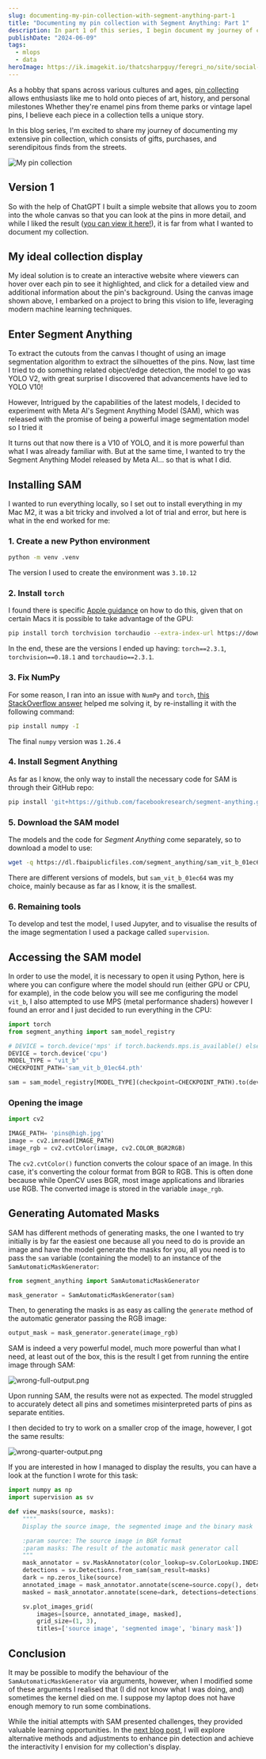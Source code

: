 ```yaml
---
slug: documenting-my-pin-collection-with-segment-anything-part-1
title: "Documenting my pin collection with Segment Anything: Part 1"
description: In part 1 of this series, I begin document my journey of creating an interactive website to showcase my pin collection, utilizing Meta AI's Segment Anything Model for object detection.
publishDate: "2024-06-09"
tags:
  - mlops
  - data
heroImage: https://ik.imagekit.io/thatcsharpguy/feregri_no/site/social-images/7-habits.png?updatedAt=1694299525099
---
```


As a hobby that spans across various cultures and ages, [pin collecting](https://en.wikipedia.org/wiki/Pin_trading) allows enthusiasts like me to hold onto pieces of art, history, and personal milestones Whether they're enamel pins from theme parks or vintage lapel pins, I believe each piece in a collection tells a unique story.

In this blog series, I'm excited to share my journey of documenting my extensive pin collection, which consists of gifts, purchases, and serendipitous finds from the streets.

![My pin collection](https://ik.imagekit.io/thatcsharpguy/posts/documenting-my-pin-collection/cropped.jpg?updatedAt=1717959751724)


## Version 1

So with the help of ChatGPT I built a simple website that allows you to zoom into the whole canvas so that you can look at the pins in more detail, and while I liked the result ([you can view it here!](https://pins.feregri.no/v1/)), it is far from what I wanted to document my collection.

## My ideal collection display

My ideal solution is to create an interactive website where viewers can hover over each pin to see it highlighted, and click for a detailed view and additional information about the pin's background. Using the canvas image shown above, I embarked on a project to bring this vision to life, leveraging modern machine learning techniques.

## Enter Segment Anything

To extract the cutouts from the canvas I thought of using an image segmentation algorithm to extract the silhouettes of the pins. Now, last time I tried to do something related object/edge detection, the model to go was YOLO V2, with great surprise I discovered that advancements have led to YOLO V10!

However, Intrigued by the capabilities of the latest models, I decided to experiment with Meta AI's Segment Anything Model (SAM), which was released with the promise of being a powerful image segmentation model so I tried it

It turns out that now there is a V10 of YOLO, and it is more powerful than what I was already familiar with. But at the same time, I wanted to try the Segment Anything Model released by Meta AI… so that is what I did. 

## Installing SAM

I wanted to run everything locally, so I set out to install everything in my Mac M2, it was a bit tricky and involved a lot of trial and error, but here is what in the end worked for me:

### 1. Create a new Python environment

```bash
python -m venv .venv
```

The version I used to create the environment was `3.10.12` 

### 2. Install `torch`

I found there is specific [Apple guidance](https://developer.apple.com/metal/pytorch/) on how to do this, given that on certain Macs it is possible to take advantage of the GPU:

```bash
pip install torch torchvision torchaudio --extra-index-url https://download.pytorch.org/whl/nightly/cpu
```

In the end, these are the versions I ended up having: `torch==2.3.1`, `torchvision==0.18.1` and `torchaudio==2.3.1`.

### 3. Fix NumPy

For some reason, I ran into an issue with `NumPy` and `torch`, [this StackOverflow answer](https://stackoverflow.com/questions/20518632/importerror-numpy-core-multiarray-failed-to-import/47433969#47433969) helped me solving it, by re-installing it with the following command:

```bash
pip install numpy -I
```

The final `numpy` version was `1.26.4` 

### 4. Install Segment Anything

As far as I know, the only way to install the necessary code for SAM is through their GitHub repo:

```bash
pip install 'git+https://github.com/facebookresearch/segment-anything.git'
```

### 5. Download the SAM model

The models and the code for *Segment Anything* come separately, so to download a model to use:

```bash
wget -q https://dl.fbaipublicfiles.com/segment_anything/sam_vit_b_01ec64.pth
```

There are different versions of models, but `sam_vit_b_01ec64` was my choice, mainly because as far as I know, it is the smallest.

### 6. Remaining tools

To develop and test the model, I used Jupyter, and to visualise the results of the image segmentation I used a package called `supervision`.

## Accessing the SAM model

In order to use the model, it is necessary to open it using Python, here is where you can configure where the model should run (either GPU or CPU, for example), in the code below you will see me configuring the model  `vit_b`, I also attempted to use MPS (metal performance shaders) however I found an error and I just decided to run everything in the CPU:

```python
import torch
from segment_anything import sam_model_registry

# DEVICE = torch.device('mps' if torch.backends.mps.is_available() else 'cpu')
DEVICE = torch.device('cpu')
MODEL_TYPE = "vit_b"
CHECKPOINT_PATH='sam_vit_b_01ec64.pth'

sam = sam_model_registry[MODEL_TYPE](checkpoint=CHECKPOINT_PATH).to(device=DEVICE)
```

### Opening the image

```python
import cv2

IMAGE_PATH= 'pins@high.jpg'
image = cv2.imread(IMAGE_PATH)
image_rgb = cv2.cvtColor(image, cv2.COLOR_BGR2RGB)
```

The `cv2.cvtColor()` function converts the colour space of an image. In this case, it's converting the colour format from BGR to RGB. This is often done because while OpenCV uses BGR, most image applications and libraries use RGB. The converted image is stored in the variable `image_rgb`.

## Generating Automated Masks

SAM has different methods of generating masks, the one I wanted to try initially is by far the easiest one because all you need to do is provide an image and have the model generate the masks for you, all you need is to pass the `sam` variable (containing the model) to an instance of the `SamAutomaticMaskGenerator`:

```python
from segment_anything import SamAutomaticMaskGenerator

mask_generator = SamAutomaticMaskGenerator(sam)
```

Then, to generating the masks is as easy as calling the `generate` method of the automatic generator passing the RGB image:

```python
output_mask = mask_generator.generate(image_rgb)
```

SAM is indeed a very powerful model, much more powerful than what I need, at least out of the box, this is the result I get from running the entire image through SAM:

![wrong-full-output.png](https://ik.imagekit.io/thatcsharpguy/posts/documenting-my-pin-collection/wrong-full-output.png?updatedAt=1717956883713)

Upon running SAM, the results were not as expected. The model struggled to accurately detect all pins and sometimes misinterpreted parts of pins as separate entities.

I then decided to try to work on a smaller crop of the image, however, I got the same results:

![wrong-quarter-output.png](https://ik.imagekit.io/thatcsharpguy/posts/documenting-my-pin-collection/wrong-quarter-output.png?updatedAt=1717956883795)

If you are interested in how I managed to display the results, you can have a look at the function I wrote for this task:

```python
import numpy as np
import supervision as sv

def view_masks(source, masks):
    """"
    Display the source image, the segmented image and the binary mask

    :param source: The source image in BGR format
    :param masks: The result of the automatic mask generator call
    """
    mask_annotator = sv.MaskAnnotator(color_lookup=sv.ColorLookup.INDEX)
    detections = sv.Detections.from_sam(sam_result=masks)
    dark = np.zeros_like(source)
    annotated_image = mask_annotator.annotate(scene=source.copy(), detections=detections)
    masked = mask_annotator.annotate(scene=dark, detections=detections)

    sv.plot_images_grid(
        images=[source, annotated_image, masked],
        grid_size=(1, 3),
        titles=['source image', 'segmented image', 'binary mask'])
```

## Conclusion

It may be possible to modify the behaviour of the `SamAutomaticMaskGenerator` via arguments, however, when I modified some of these arguments I realised that (I did not know what I was doing, and)  sometimes the kernel died on me. I suppose my laptop does not have enough memory to run some combinations.

While the initial attempts with SAM presented challenges, they provided valuable learning opportunities. In the [next blog post](https://blog.feregri.no/blog/documenting-my-pin-collection-with-segment-anything-part-2/), I will explore alternative methods and adjustments to enhance pin detection and achieve the interactivity I envision for my collection's display.
